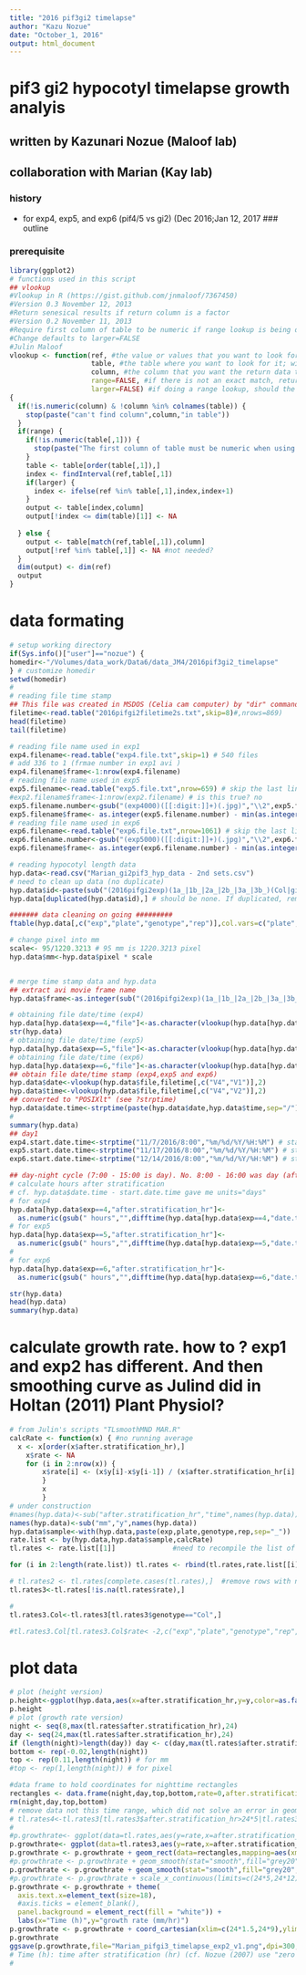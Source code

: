 ```yaml
---
title: "2016 pif3gi2 timelapse"
author: "Kazu Nozue"
date: "October_1, 2016"
output: html_document
---
```

# pif3 gi2 hypocotyl timelapse growth analyis
## written by Kazunari Nozue (Maloof lab)
## collaboration with Marian (Kay lab)
### history
* for exp4, exp5, and exp6 (pif4/5 vs gi2) (Dec 2016;Jan 12, 2017
### outline

### prerequisite
```r
library(ggplot2)
# functions used in this script
## vlookup
#Vlookup in R (https://gist.github.com/jnmaloof/7367450)
#Version 0.3 November 12, 2013
#Return senesical results if return column is a factor
#Version 0.2 November 11, 2013
#Require first column of table to be numeric if range lookup is being done
#Change defaults to larger=FALSE
#Julin Maloof
vlookup <- function(ref, #the value or values that you want to look for
                    table, #the table where you want to look for it; will look in first column
                    column, #the column that you want the return data to come from,
                    range=FALSE, #if there is not an exact match, return the closest?
                    larger=FALSE) #if doing a range lookup, should the smaller or larger key be used?)
{
  if(!is.numeric(column) & !column %in% colnames(table)) {
    stop(paste("can't find column",column,"in table"))
  }
  if(range) {
    if(!is.numeric(table[,1])) {
      stop(paste("The first column of table must be numeric when using range lookup"))
    }
    table <- table[order(table[,1]),] 
    index <- findInterval(ref,table[,1])
    if(larger) {
      index <- ifelse(ref %in% table[,1],index,index+1)
    }
    output <- table[index,column]
    output[!index <= dim(table)[1]] <- NA
    
  } else {
    output <- table[match(ref,table[,1]),column]
    output[!ref %in% table[,1]] <- NA #not needed?
  }
  dim(output) <- dim(ref)
  output
}
```
# data formating
```r
# setup working directory
if(Sys.info()["user"]=="nozue") {
homedir<-"/Volumes/data_work/Data6/data_JM4/2016pif3gi2_timelapse"
} # customize homedir
setwd(homedir)
# 
# reading file time stamp
## This file was created in MSDOS (Celia cam computer) by "dir" command
filetime<-read.table("2016pifgi2filetime2s.txt",skip=8)#,nrows=869)
head(filetime)
tail(filetime)

# reading file name used in exp1
exp4.filename<-read.table("exp4.file.txt",skip=1) # 540 files
# add 336 to 1 (frmae number in exp1 avi )
exp4.filename$frame<-1:nrow(exp4.filename)
# reading file name used in exp5
exp5.filename<-read.table("exp5.file.txt",nrow=659) # skip the last line "exp5.file.txt"
#exp2.filename$frame<-1:nrow(exp2.filename) # is this true? no 
exp5.filename.number<-gsub("(exp4000)([[:digit:]]+)(.jpg)","\\2",exp5.filename[,1])
exp5.filename$frame<- as.integer(exp5.filename.number) - min(as.integer(exp5.filename.number))+1 # more general formula
# reading file name used in exp6
exp6.filename<-read.table("exp6.file.txt",nrow=1061) # skip the last line "exp6.file.txt"
exp6.filename.number<-gsub("(exp5000)([[:digit:]]+)(.jpg)","\\2",exp6.filename[,1])
exp6.filename$frame<- as.integer(exp6.filename.number) - min(as.integer(exp6.filename.number))+1 # 

# reading hypocotyl length data
hyp.data<-read.csv("Marian_gi2pif3_hyp_data - 2nd sets.csv")
# need to clean up data (no duplicate)
hyp.data$id<-paste(sub("(2016pifgi2exp)(1a_|1b_|2a_|2b_|3a_|3b_)(Col|gi2|pif4pif5|gi2pif4|gi2pif5|gi2pif4pif5)(.avi:)([[:digit:]]+)([[:print:]]+)","\\1\\2\\3\\4\\5",hyp.data$label),hyp.data$rep,sep="_")
hyp.data[duplicated(hyp.data$id),] # should be none. If duplicated, remove duplicated data from Google Sheet

####### data cleaning on going #########
ftable(hyp.data[,c("exp","plate","genotype","rep")],col.vars=c("plate","rep"),row.vars=c("genotype","exp"))

# change pixel into mm
scale<- 95/1220.3213 # 95 mm is 1220.3213 pixel
hyp.data$mm<-hyp.data$pixel * scale


# merge time stamp data and hyp.data
## extract avi movie frame name
hyp.data$frame<-as.integer(sub("(2016pifgi2exp)(1a_|1b_|2a_|2b_|3a_|3b_)(Col|gi2|pif4pif5|gi2pif4|gi2pif5|gi2pif4pif5)(.avi:)([[:digit:]]+)([[:print:]]+)","\\5",hyp.data$label)) 

# obtaining file date/time (exp4)
hyp.data[hyp.data$exp==4,"file"]<-as.character(vlookup(hyp.data[hyp.data$exp==4,"frame"],exp4.filename[,2:1],2))
str(hyp.data)
# obtaining file date/time (exp5)
hyp.data[hyp.data$exp==5,"file"]<-as.character(vlookup(hyp.data[hyp.data$exp==5,"frame"],exp5.filename[,2:1],2))
# obtaining file date/time (exp6)
hyp.data[hyp.data$exp==6,"file"]<-as.character(vlookup(hyp.data[hyp.data$exp==6,"frame"],exp6.filename[,2:1],2))
## obtain file date/time stamp (exp4,exp5 and exp6)
hyp.data$date<-vlookup(hyp.data$file,filetime[,c("V4","V1")],2)
hyp.data$time<-vlookup(hyp.data$file,filetime[,c("V4","V2")],2)
## converted to "POSIXlt" (see ?strptime)
hyp.data$date.time<-strptime(paste(hyp.data$date,hyp.data$time,sep="/"),"%m/%d/%Y/%H:%M")
#
summary(hyp.data)
## day1 
exp4.start.date.time<-strptime("11/7/2016/8:00","%m/%d/%Y/%H:%M") # start date time for exp4
exp5.start.date.time<-strptime("11/17/2016/8:00","%m/%d/%Y/%H:%M") # start date time for exp5
exp6.start.date.time<-strptime("12/14/2016/8:00","%m/%d/%Y/%H:%M") # start date time for exp6

## day-night cycle (7:00 - 15:00 is day). No. 8:00 - 16:00 was day (after correction of daylight saving on Nov 1)
# calculate hours after stratification 
# cf. hyp.data$date.time - start.date.time gave me units="days"
# for exp4
hyp.data[hyp.data$exp==4,"after.stratification_hr"]<-
  as.numeric(gsub(" hours","",difftime(hyp.data[hyp.data$exp==4,"date.time"],exp4.start.date.time,units="hours"))) # see more in ?difftime
# for exp5
hyp.data[hyp.data$exp==5,"after.stratification_hr"]<-
  as.numeric(gsub(" hours","",difftime(hyp.data[hyp.data$exp==5,"date.time"],exp5.start.date.time,units="hours"))) # see more in ?difftime
# 
# for exp6
hyp.data[hyp.data$exp==6,"after.stratification_hr"]<-
  as.numeric(gsub(" hours","",difftime(hyp.data[hyp.data$exp==6,"date.time"],exp6.start.date.time,units="hours"))) # see more in ?difftime

str(hyp.data)
head(hyp.data)
summary(hyp.data)

```

# calculate growth rate. how to ? exp1 and exp2 has different. And then smoothing curve as Julind did in Holtan (2011) Plant Physiol?
```r
# from Julin's scripts "TLsmoothMND MAR.R"
calcRate <- function(x) { #no running average
  x <- x[order(x$after.stratification_hr),] 
	x$rate <- NA
	for (i in 2:nrow(x)) {
		x$rate[i] <- (x$y[i]-x$y[i-1]) / (x$after.stratification_hr[i] -x$after.stratification_hr[i-1])
		}
		x
		} 
# under construction
#names(hyp.data)<-sub("after.stratification_hr","time",names(hyp.data))
names(hyp.data)<-sub("mm","y",names(hyp.data))
hyp.data$sample<-with(hyp.data,paste(exp,plate,genotype,rep,sep="_")) 
rate.list <- by(hyp.data,hyp.data$sample,calcRate) 
tl.rates <- rate.list[[1]]              #need to recompile the list of dataframes into one dataframe.  this will hold it

for (i in 2:length(rate.list)) tl.rates <- rbind(tl.rates,rate.list[[i]]) #merge into one frame

# tl.rates2 <- tl.rates[complete.cases(tl.rates),]  #remove rows with no data.(from J). Error in complete.cases(tl.rates) : not all arguments have the same length (Kazu)
tl.rates3<-tl.rates[!is.na(tl.rates$rate),]

#
tl.rates3.Col<-tl.rates3[tl.rates3$genotype=="Col",]

#tl.rates3.Col[tl.rates3.Col$rate< -2,c("exp","plate","genotype","rep",)] # why???
```

# plot data
```r
# plot (height version)
p.height<-ggplot(hyp.data,aes(x=after.stratification_hr,y=y,color=as.factor(rep),shape=factor(exp))) + geom_point()+facet_grid(genotype~exp)
p.height
# plot (growth rate version)
night <- seq(8,max(tl.rates$after.stratification_hr),24)
day <- seq(24,max(tl.rates$after.stratification_hr),24)
if (length(night)>length(day)) day <- c(day,max(tl.rates$after.stratification_hr))
bottom <- rep(-0.02,length(night))
top <- rep(0.11,length(night)) # for mm
#top <- rep(1,length(night)) # for pixel

#data frame to hold coordinates for nighttime rectangles
rectangles <- data.frame(night,day,top,bottom,rate=0,after.stratification_hr=0)
rm(night,day,top,bottom)
# remove data not this time range, which did not solve an error in geom_smooth()
# tl.rates4<-tl.rates3[tl.rates3$after.stratification_hr>24*5|tl.rates3$after.stratification_hr<24*12,]
#
#p.growthrate<- ggplot(data=tl.rates,aes(y=rate,x=after.stratification_hr))  + facet_wrap(~genotype,ncol=1) + theme_classic()
p.growthrate<- ggplot(data=tl.rates3,aes(y=rate,x=after.stratification_hr))  + facet_grid(genotype~.)
p.growthrate <- p.growthrate + geom_rect(data=rectangles,mapping=aes(xmin=night,xmax=day,ymin=bottom,ymax=top),fill="grey80")
#p.growthrate <- p.growthrate + geom_smooth(stat="smooth",fill="grey20",method="loess",span=.1,n=200) # original
p.growthrate <- p.growthrate + geom_smooth(stat="smooth",fill="grey20",method="loess",span=.05,n=200) # needs to play with span and n
#p.growthrate <- p.growthrate + scale_x_continuous(limits=c(24*5,24*12))
p.growthrate <- p.growthrate + theme(
  axis.text.x=element_text(size=18),
  #axis.ticks = element_blank(),
  panel.background = element_rect(fill = "white")) + 
  labs(x="Time (h)",y="growth rate (mm/hr)")
p.growthrate <- p.growthrate + coord_cartesian(xlim=c(24*1.5,24*9),ylim=c(-0.001,0.15))
p.growthrate
ggsave(p.growthrate,file="Marian_pifgi3_timelapse_exp2_v1.png",dpi=300,width=11,height=8) # needs to clean up graph
# Time (h): time after stratification (hr) (cf. Nozue (2007) use "zero indicates dawn of the fourth day")
# 



```

